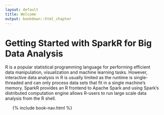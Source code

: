 ```yaml
---
layout: default
title: Welcome
output: bookdown::html_chapter
---
```


# Getting Started with SparkR for Big Data Analysis

R is a popular statistical programming language for performing efficient data manipulation, visualization and machine learning tasks. However, interactive data analysis in R is usually limited as the runtime is single-threaded and can only process data sets that fit in a single machine’s memory.  SparkR provides an R frontend to Apache Spark and using Spark’s distributed computation engine allows R-users to run large scale data analysis from the R shell.

<ul class="toc">
  {% include book-nav.html %}
</ul>

